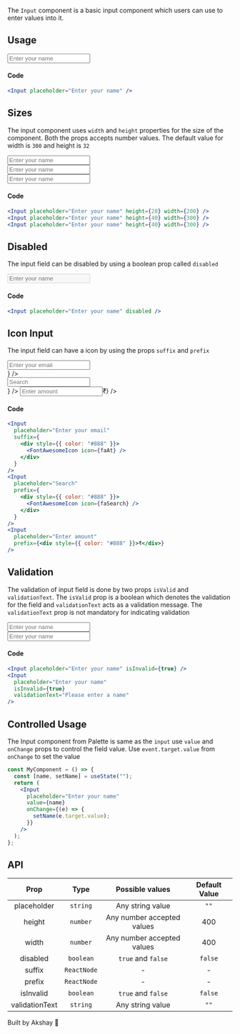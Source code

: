 
The `Input` component is a basic input component which users can use to enter values into it.

## Usage

<Input placeholder="Enter your name" />

#### Code

```jsx
<Input placeholder="Enter your name" />
```

## Sizes

The input component uses `width` and `height` properties for the size of the component. Both the props accepts number values.
The default value for width is `300` and height is `32`

<div style={{ paddingBottom: "10px" }}>
  <Input placeholder="Enter your name" height={28} width={200} />
</div>
<div style={{ paddingBottom: "10px" }}>
  <Input placeholder="Enter your name" height={40} width={280} />
</div>
<div style={{ paddingBottom: "10px" }}>
  <Input placeholder="Enter your name" height={50} width={320} />
</div>

#### Code

```jsx
<Input placeholder="Enter your name" height={28} width={200} />
<Input placeholder="Enter your name" height={40} width={300} />
<Input placeholder="Enter your name" height={40} width={300} />
```

## Disabled

The input field can be disabled by using a boolean prop called `disabled`

<Input placeholder="Enter your name" disabled />

#### Code

```jsx
<Input placeholder="Enter your name" disabled />
```

## Icon Input

The input field can have a icon by using the props `suffix` and `prefix`

<div style={{ paddingBottom: "15px" }}>
  <Input
    placeholder="Enter your email"
    suffix={
      <div style={{ color: "#888" }}>
        <FontAwesomeIcon icon={faAt} />
      </div>
    }
  />
</div>
<div style={{ paddingBottom: "15px" }}>
  <Input
    placeholder="Search"
    prefix={
      <div style={{ color: "#888" }}>
        <FontAwesomeIcon icon={faSearch} />
      </div>
    }
  />
</div>
<Input
  placeholder="Enter amount"
  prefix={<div style={{ color: "#888" }}>₹</div>}
/>

#### Code

```jsx
<Input
  placeholder="Enter your email"
  suffix={
    <div style={{ color: "#888" }}>
      <FontAwesomeIcon icon={faAt} />
    </div>
  }
/>
<Input
  placeholder="Search"
  prefix={
    <div style={{ color: "#888" }}>
      <FontAwesomeIcon icon={faSearch} />
    </div>
  }
/>
<Input
  placeholder="Enter amount"
  prefix={<div style={{ color: "#888" }}>₹</div>}
/>
```

## Validation

The validation of input field is done by two props `isValid` and `validationText`. The `isValid` prop
is a boolean which denotes the validation for the field and `validationText` acts as a validation message. The
`validationText` prop is not mandatory for indicating validation

<Input placeholder="Enter your name" isInvalid={true} />
<div style={{ paddingTop: "20px" }}>
  <Input
    placeholder="Enter your name"
    isInvalid={true}
    validationText="Please enter a name"
  />
</div>

#### Code

```jsx
<Input placeholder="Enter your name" isInvalid={true} />
<Input
  placeholder="Enter your name"
  isInvalid={true}
  validationText="Please enter a name"
/>
```

## Controlled Usage

The Input component from Palette is same as the `input` use `value` and `onChange` props to control the field value.
Use `event.target.value` from `onChange` to set the value

```jsx
const MyComponent = () => {
  const [name, setName] = useState("");
  return (
    <Input
      placeholder="Enter your name"
      value={name}
      onChange={(e) => {
        setName(e.target.value);
      }}
    />
  );
};
```

## API

|      Prop      |    Type     |      Possible values       | Default Value |
| :------------: | :---------: | :------------------------: | :-----------: |
|  placeholder   |  `string`   |      Any string value      |     `""`      |
|     height     |  `number`   | Any number accepted values |      400      |
|     width      |  `number`   | Any number accepted values |      400      |
|    disabled    |  `boolean`  |     `true` and `false`     |    `false`    |
|     suffix     | `ReactNode` |             -              |       -       |
|     prefix     | `ReactNode` |             -              |       -       |
|   isInvalid    |  `boolean`  |     `true` and `false`     |    `false`    |
| validationText |  `string`   |      Any string value      |     `""`      |

Built by Akshay 🤙
